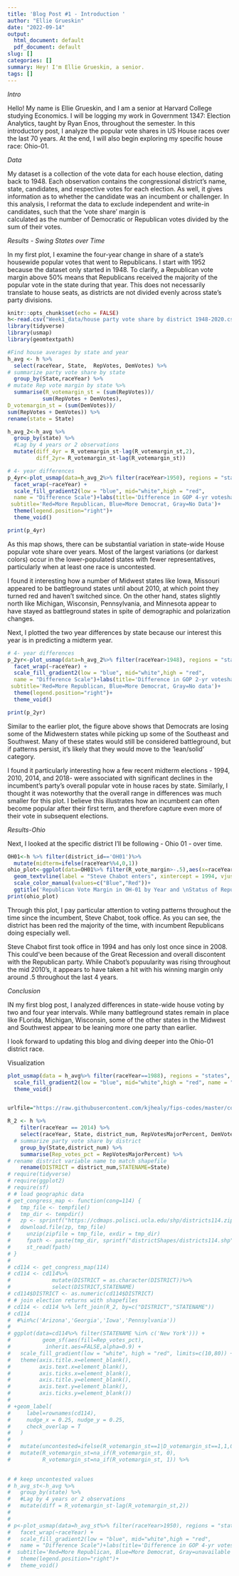 ```yaml
---
title: 'Blog Post #1 - Introduction '
author: "Ellie Grueskin"
date: "2022-09-14"
output:
  html_document: default
  pdf_document: default
slug: []
categories: []
summary: Hey! I'm Ellie Grueskin, a senior.
tags: []
---
```


*Intro* 

Hello! My name is Ellie Grueskin, and I am a senior at Harvard College studying 
Economics. I will be logging my work in Government 1347: Election 
Analytics, taught by Ryan Enos, throughout the semester. In this introductory post, 
I analyze the popular vote shares in US House races over the last 70
years. At the end, I will also begin exploring my specific house race: Ohio-01.

*Data*

My dataset is a collection of the vote data for each house election, dating
back to 1948. Each observation contains the congressional district's name, state, candidates, and respective votes for each election. As well, it gives information as to whether
the candidate was an incumbent or challenger. In this analysis, I reformat the data
to exclude independent and write-in candidates, such that the 'vote share' margin is  
calculated as the number of Democratic or Republican votes divided by the sum of 
their votes. 

*Results - Swing States over Time* 

In my first plot, I examine the four-year change in share of a state's housewide popular votes that went to Republicans. I start with 1952 because the dataset only started in 1948. To clarify, a Republican vote margin above 50% means that Republicans received the majority 
of the popular vote in the state during that year. This does not necessarily translate 
to house seats, as districts are not divided evenly across state's party divisions.


```r
knitr::opts_chunk$set(echo = FALSE)
h<-read.csv("Week1_data/house party vote share by district 1948-2020.csv")
library(tidyverse)
library(usmap)
library(geomtextpath)
```

```r

#Find house averages by state and year
h_avg <- h %>%
  select(raceYear, State,  RepVotes, DemVotes) %>%
# summarize party vote share by state
  group_by(State,raceYear) %>%
# mutate Rep vote margin by state %>%
  summarise(R_votemargin_st = (sum(RepVotes))/
           sum(RepVotes + DemVotes),
D_votemargin_st = (sum(DemVotes))/
sum(RepVotes + DemVotes)) %>%
rename(state = State)

h_avg_2<-h_avg %>%
  group_by(state) %>%
  #Lag by 4 years or 2 observations
  mutate(diff_4yr = R_votemargin_st-lag(R_votemargin_st,2),
         diff_2yr= R_votemargin_st-lag(R_votemargin_st))

# 4- year differences
p_4yr<-plot_usmap(data=h_avg_2%>% filter(raceYear>1950), regions = "states", values = "diff_4yr")+
  facet_wrap(~raceYear) +
  scale_fill_gradient2(low = "blue", mid="white",high = "red", 
  name = "Difference Scale")+labs(title='Difference in GOP 4-yr voteshare margin',
 subtitle='Red=More Republican, Blue=More Democrat, Gray=No Data')+
  theme(legend.position="right")+
  theme_void()

print(p_4yr)
```

As this map shows, there can be substantial variation in state-wide House 
popular vote share over years. Most of the largest variations (or darkest colors)
occur in the lower-populated states with fewer representatives, particularly when
at least one race is uncontested.

I found it interesting how a number of Midwest states like Iowa, Missouri appeared
to be battleground states until about 2010, at which point they turned red and haven't
switched since. On the other hand, states slightly north like Michigan, Wisconsin,
Pennsylvania, and Minnesota appear to have stayed as battleground states in spite
of demographic and polarization changes. 

Next, I plotted the two year differences by state because our interest this year
is in predicting a midterm year. 

```r

# 4- year differences
p_2yr<-plot_usmap(data=h_avg_2%>% filter(raceYear>1948), regions = "states", values = "diff_2yr")+
  facet_wrap(~raceYear) +
  scale_fill_gradient2(low = "blue", mid="white",high = "red", 
  name = "Difference Scale")+labs(title='Difference in GOP 2-yr voteshare margin',
 subtitle='Red=More Republican, Blue=More Democrat, Gray=No data')+
  theme(legend.position="right")+
  theme_void()

print(p_2yr)
```

Similar to the earlier plot, the figure above shows that Democrats are losing
some of the Midwestern states while picking up some of the Southeast and Southwest.
Many of these states would still be considered battleground, but if patterns persist, 
it's likely that they would move to the 'lean/solid' category. 

I found it particularly interesting how a few recent midterm elections - 1994,
2010, 2014, and 2018- were associated with significant declines in the incumbent's
party's overall popular vote in house races by state. Similarly, I thought it was
noteworthy that the overall range in differences was much smaller for this plot. 
I believe this illustrates how an incumbent can often become popular after their
first term, and therefore capture even more of their vote in subsequent elections. 

*Results-Ohio*

Next, I looked at the specific district I'll be following - Ohio 01 - over time.

```r

OH01<-h %>% filter(district_id=='OH01')%>%
  mutate(midterm=ifelse(raceYear%%4,0,1))
ohio_plot<-ggplot(data=OH01%>% filter(R_vote_margin>-.5),aes(x=raceYear,y=R_vote_margin, shape=WinnerParty,color=WinnerParty))+geom_point()+
  geom_textvline(label = "Steve Chabot enters", xintercept = 1994, vjust = -.4,linetype=2,color='red',size=3) +  facet_wrap(~RepStatus)+
  scale_color_manual(values=c("Blue","Red"))+
  ggtitle('Republican Vote Margin in OH-01 by Year and \nStatus of Republican Candidate (Challenger or Incumbent)')
print(ohio_plot)

```

Through this plot, I pay particular attention to voting patterns throughout the time 
since the incumbent, Steve Chabot, took office. As you can see, the district has 
been red the majority of the time, with incumbent Republicans doing especially well.

Steve Chabot first took office in 1994 and has only lost once since in 2008. 
This could've been because of the Great Recession and overall discontent with the 
Republican party. While Chabot's popuularity was rising throughout the mid 2010's,
it appears to have taken a hit with his winning margin only around .5 throughout the last
4 years. 


*Conclusion*

IN my first blog post, I analyzed differences in state-wide house voting by 
two and four year intervals. While many battleground states remain in place like
FLorida, Michigan, Wisconsin, some of the other states in the Midwest and Southwest
appear to be leaning more one party than earlier. 

I look forward to updating this blog and diving deeper into the Ohio-01 district race. 

Visualization
```r
plot_usmap(data = h_avg%>% filter(raceYear==1988), regions = "states", values = "R_votemargin_st") +
  scale_fill_gradient2(low = "blue", mid="white",high = "red", name = "R Vote Margin, 1988") +
  theme_void()


urlfile="https://raw.githubusercontent.com/kjhealy/fips-codes/master/county_fips_master.csv"

R_2 <- h %>%
    filter(raceYear == 2014) %>%
    select(raceYear, State, district_num, RepVotesMajorPercent, DemVotesMajorPercent) %>%
  # summarize party vote share by district
    group_by(State,district_num) %>%
    summarise(Rep_votes_pct = RepVotesMajorPercent) %>%
# rename district variable name to match shapefile
    rename(DISTRICT = district_num,STATENAME=State)
# require(tidyverse)
# require(ggplot2)
# require(sf)
# # load geographic data
# get_congress_map <- function(cong=114) {
#   tmp_file <- tempfile()
#   tmp_dir <- tempdir()
#   zp <- sprintf("https://cdmaps.polisci.ucla.edu/shp/districts114.zip",cong) 
#   download.file(zp, tmp_file)
#     unzip(zipfile = tmp_file, exdir = tmp_dir)
#     fpath <- paste(tmp_dir, sprintf("districtShapes/districts114.shp",cong), sep = "/")
#     st_read(fpath)
# }
# 
# cd114 <- get_congress_map(114)
# cd114 <- cd114%>%
#             mutate(DISTRICT = as.character(DISTRICT))%>%
#             select(DISTRICT,STATENAME)
# cd114$DISTRICT <- as.numeric(cd114$DISTRICT)
# # join election returns with shapefiles
# cd114 <- cd114 %>% left_join(R_2, by=c("DISTRICT","STATENAME"))
# cd114
#  #%in%c('Arizona','Georgia','Iowa','Pennsylvania'))
# 
# ggplot(data=cd114%>% filter(STATENAME %in% c('New York'))) +
#          geom_sf(aes(fill=Rep_votes_pct),
#           inherit.aes=FALSE,alpha=0.9) +
#   scale_fill_gradient(low = "white", high = "red", limits=c(10,80)) +
#   theme(axis.title.x=element_blank(),
#         axis.text.x=element_blank(),
#         axis.ticks.x=element_blank(),
#         axis.title.y=element_blank(),
#         axis.text.y=element_blank(),
#         axis.ticks.y=element_blank()) 
# 
# +geom_label(
#     label=rownames(cd114), 
#     nudge_x = 0.25, nudge_y = 0.25, 
#     check_overlap = T
#   )
# 
#   mutate(uncontested=ifelse(R_votemargin_st==1|D_votemargin_st==1,1,0))%>%
#   mutate(R_votemargin_st=na_if(R_votemargin_st, 0),
#          R_votemargin_st=na_if(R_votemargin_st, 1)) %>%
    
```

```r

# # keep uncontested values
# h_avg_st<-h_avg %>%
#   group_by(state) %>%
#   #Lag by 4 years or 2 observations
#   mutate(diff = R_votemargin_st-lag(R_votemargin_st,2))
# 
# 
# p<-plot_usmap(data=h_avg_st%>% filter(raceYear>1950), regions = "states", values = "diff")+
#   facet_wrap(~raceYear) +
#   scale_fill_gradient2(low = "blue", mid="white",high = "red", 
#   name = "Difference Scale")+labs(title='Difference in GOP 4-yr voteshare margin',
#  subtitle='Red=More Republican, Blue=More Democrat, Gray=unavailable')+
#   theme(legend.position="right")+
#   theme_void()

```

